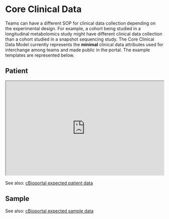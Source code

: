 
# Core Clinical Data

Teams can have a different SOP for clinical data collection depending on the experimental design. 
For example, a cohort being studied in a longitudinal metabolomics study might have different clinical data collection than a cohort studied in a snapshot sequencing study.
The Core Clinical Data Model currently represents the **minimal** clinical data attributes used for interchange among teams and made public in the portal. 
The example templates are represented below.

## Patient

<iframe width="100%" height="300px" src="https://docs.google.com/spreadsheets/d/e/2PACX-1vTO4cWP3NgA68ASDEjjsgZvKaMgXxiva7_qK9k2HK7jNexhADvhSgFWugN0R9gB2pDot15IVnhsbonw/pubhtml?gid=0&amp;single=true&amp;widget=true&amp;headers=false"></iframe>

See also: [cBioportal expected patient data](https://docs.cbioportal.org/file-formats/#example-patient-data-file)

## Sample

See also: [cBioportal expected sample data](https://docs.cbioportal.org/file-formats/#example-sample-data-file)

